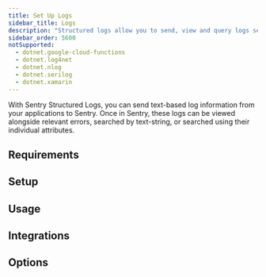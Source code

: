 ```yaml
---
title: Set Up Logs
sidebar_title: Logs
description: "Structured logs allow you to send, view and query logs sent from your applications within Sentry."
sidebar_order: 5600
notSupported:
  - dotnet.google-cloud-functions
  - dotnet.log4net
  - dotnet.nlog
  - dotnet.serilog
  - dotnet.xamarin
---
```



With Sentry Structured Logs, you can send text-based log information from your applications to Sentry. Once in Sentry, these logs can be viewed alongside relevant errors, searched by text-string, or searched using their individual attributes.

## Requirements

<PlatformContent includePath="logs/requirements" />

## Setup

<PlatformContent includePath="logs/setup" />

## Usage

<PlatformContent includePath="logs/usage" />

## Integrations

<PlatformContent includePath="logs/integrations" />

## Options

<PlatformContent includePath="logs/options" />

